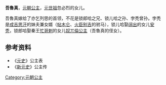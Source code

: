 {{東亞女性歷史人物
| 名稱=吾魯真
| 身份=[[元朝|元朝]]公主
| 畫像=
| 說明=
| 姓名=吾魯真
| 封爵=[[公主|公主]]
| 位號=
| 封號=
| 出生年=
| 逝世年=
| 諡號=
| 父親=[[元世祖|元世祖]]
| 兄弟=[[朵儿只|朵儿只]]、[[真金|真金]]、[[忙哥剌|忙哥剌]]、[[那木罕|那木罕]]、[[忽哥赤|忽哥赤]]、[[爱牙赤|爱牙赤]]、[[奥鲁赤|奥鲁赤]]、[[阔阔出|阔阔出]]、[[脫歡_(鎮南王)|脫歡]]、[[忽都鲁帖木儿|忽都鲁帖木儿]]、[[铁蔑赤|铁蔑赤]]
| 姊妹=[[忽都鲁坚迷失|忽都鲁坚迷失]]、[[囊家真|囊家真]]、[[茶倫|茶倫]]、[[忙哥台|忙哥台]]、[[月烈|月烈]]
| 夫=不花
|}}
'''吾魯真'''，[[元朝|元朝]][[公主|公主]]，[[元世祖|元世祖]]忽必烈的女儿。

吾魯真嫁给了亦乞列思的首领，不花是锁郎哈之兄、锁儿哈之孙、孛秃曾孙。孛秃是[[成吉思汗|成吉思汗]]的妹夫兼女婿（[[帖木仑|帖木仑]]、[[火臣别吉|火臣别吉]]的驸马），锁儿哈娶[[阔出|阔出]]的女儿[[安秃|安秃]]，锁郎哈娶秦王[[忙哥剌|忙哥剌]]的女儿[[奴兀倫公主|奴兀倫公主]]（吾魯真的侄女）。

==参考资料==
*《[[元史|元史]]》公主表
*《[[新元史|新元史]]》公主传

{{元朝人物小作品}}
[[Category:元朝公主|Category:元朝公主]]